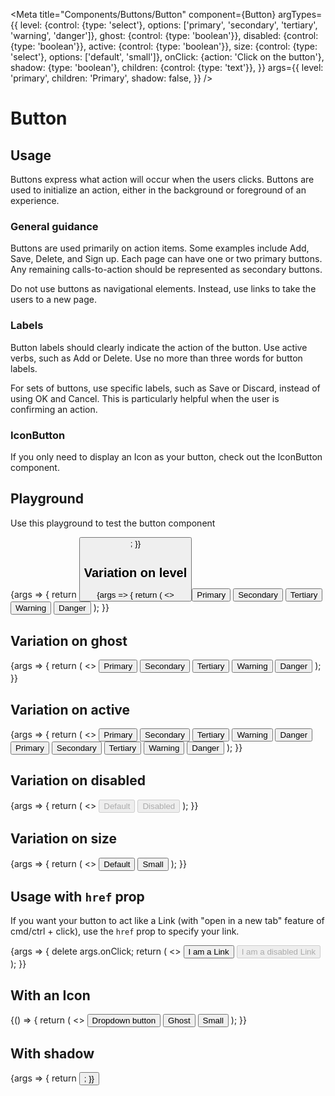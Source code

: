 
<Meta
  title="Components/Buttons/Button"
  component={Button}
  argTypes={{
    level: {control: {type: 'select'}, options: ['primary', 'secondary', 'tertiary', 'warning', 'danger']},
    ghost: {control: {type: 'boolean'}},
    disabled: {control: {type: 'boolean'}},
    active: {control: {type: 'boolean'}},
    size: {control: {type: 'select'}, options: ['default', 'small']},
    onClick: {action: 'Click on the button'},
    shadow: {type: 'boolean'},
    children: {control: {type: 'text'}},
  }}
  args={{
    level: 'primary',
    children: 'Primary',
    shadow: false,
  }}
/>

# Button

## Usage

Buttons express what action will occur when the users clicks. Buttons are used to initialize an action, either in the background or foreground of an experience.

### General guidance

Buttons are used primarily on action items. Some examples include Add, Save, Delete, and Sign up. Each page can have one or two primary buttons. Any remaining calls-to-action should be represented as secondary buttons.

Do not use buttons as navigational elements. Instead, use links to take the users to a new page.

### Labels

Button labels should clearly indicate the action of the button. Use active verbs, such as Add or Delete. Use no more than three words for button labels.

For sets of buttons, use specific labels, such as Save or Discard, instead of using OK and Cancel. This is particularly helpful when the user is confirming an action.

### IconButton

If you only need to display an Icon as your button, check out the <LinkTo kind="Components/Buttons/IconButton" story="Standard">IconButton component</LinkTo>.

## Playground

Use this playground to test the button component

<Canvas>
  <Story name="Standard">
    {args => {
      return <Button {...args} />;
    }}
  </Story>
</Canvas>

<ArgsTable story="Standard" />

## Variation on level

<Canvas>
  <Story name="Level">
    {args => {
      return (
        <>
          <Button {...args} level="primary">
            Primary
          </Button>
          <Button {...args} level="secondary">
            Secondary
          </Button>
          <Button {...args} level="tertiary">
            Tertiary
          </Button>
          <Button {...args} level="warning">
            Warning
          </Button>
          <Button {...args} level="danger">
            Danger
          </Button>
        </>
      );
    }}
  </Story>
</Canvas>

## Variation on ghost

<Canvas>
  <Story name="Ghost">
    {args => {
      return (
        <>
          <Button {...args} ghost={true} level="primary">
            Primary
          </Button>
          <Button {...args} ghost={true} level="secondary">
            Secondary
          </Button>
          <Button {...args} ghost={true} level="tertiary">
            Tertiary
          </Button>
          <Button {...args} ghost={true} level="warning">
            Warning
          </Button>
          <Button {...args} ghost={true} level="danger">
            Danger
          </Button>
        </>
      );
    }}
  </Story>
</Canvas>

## Variation on active

<Canvas>
  <Story name="Active">
    {args => {
      return (
        <>
          <Button {...args} active={true} level="primary">
            Primary
          </Button>
          <Button {...args} active={true} level="secondary">
            Secondary
          </Button>
          <Button {...args} active={true} level="tertiary">
            Tertiary
          </Button>
          <Button {...args} active={true} level="warning">
            Warning
          </Button>
          <Button {...args} active={true} level="danger">
            Danger
          </Button>
          <br />
          <Button {...args} active={true} ghost={true} level="primary">
            Primary
          </Button>
          <Button {...args} active={true} ghost={true} level="secondary">
            Secondary
          </Button>
          <Button {...args} active={true} ghost={true} level="tertiary">
            Tertiary
          </Button>
          <Button {...args} active={true} ghost={true} level="warning">
            Warning
          </Button>
          <Button {...args} active={true} ghost={true} level="danger">
            Danger
          </Button>
        </>
      );
    }}
  </Story>
</Canvas>

## Variation on disabled

<Canvas>
  <Story name="Disabled">
    {args => {
      return (
        <>
          <Button {...args} disabled={false}>
            Default
          </Button>
          <Button {...args} disabled={true}>
            Disabled
          </Button>
        </>
      );
    }}
  </Story>
</Canvas>

## Variation on size

<Canvas>
  <Story name="Size">
    {args => {
      return (
        <>
          <Button {...args} size="default">
            Default
          </Button>
          <Button {...args} size="small">
            Small
          </Button>
        </>
      );
    }}
  </Story>
</Canvas>

## Usage with `href` prop

If you want your button to act like a <LinkTo kind="Components/Link" story="Standard">Link</LinkTo> (with "open in a new tab" feature of cmd/ctrl + click), use the `href` prop to specify your link.

<Canvas>
  <Story name="Link">
    {args => {
      delete args.onClick;
      return (
        <>
          <Button {...args} href="https://google.com" target="_blank">
            I am a Link
          </Button>
          <Button {...args} disabled={true} href="https://google.com" target="_blank">
            I am a disabled Link
          </Button>
        </>
      );
    }}
  </Story>
</Canvas>

## With an Icon

<Canvas>
  <Story name="With an Icon">
    {() => {
      return (
        <>
          <Button ghost={false}>
            Dropdown button <ArrowDownIcon />
          </Button>
          <Button ghost={true}>
            Ghost <ArrowDownIcon />
          </Button>
          <Button level="secondary" size="small">
            Small <ArrowDownIcon />
          </Button>
        </>
      );
    }}
  </Story>
</Canvas>

## With shadow

<Canvas>
  <Story name="Shadow">
    {args => {
      return <Button {...args} shadow={true} />;
    }}
  </Story>
</Canvas>
